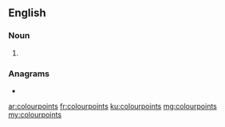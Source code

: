 ==English==

===Noun===
{{head|en|noun plural form}}

# {{plural of|colourpoint|lang=en}}

===Anagrams===
* {{l|en|prolocutions}}

[[ar:colourpoints]]
[[fr:colourpoints]]
[[ku:colourpoints]]
[[mg:colourpoints]]
[[my:colourpoints]]